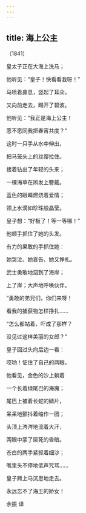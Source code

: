 ```yaml
---
---
---
```

title: 海上公主
---




（1841）

皇太子正在大海上洗马；

他听见：“皇子！快看看我呀！”





马喷着鼻息，竖起了耳朵，

又向前走去，踢开了碧波。





他听见：“我正是海上公主！

愿不愿同我把春宵共度？”





这时一只手从水中伸出，

把马笼头上的丝缨拉住。





接着钻出了年轻的头来；

一棵海草在辫发上簪戴。





蓝色的眼睛燃烧着爱情；

颈上水滴如珍珠般晶莹。





皇子想：“好极了！等一等哪！”

他顺手抓住了她的头发。





有力的果敢的手抓住她：

她哭泣、她哀告、她又挣扎。





武士勇敢地泅到了海岸；

上了岸；大声地呼唤伙伴。





“勇敢的弟兄们，你们来呀！

看我的捕获物怎样挣扎……





“怎么都站着，吓成了那样？

没见过这样美丽的女郎？”





皇子回过头向后边一看：

哎哟！怔住了自己的两眼。





他看见，金色的沙上躺着

一个长着绿尾巴的海魔；





尾巴上被着长蛇的鳞片，

呆呆地颤抖着缩作一团；





头顶上涔涔地流着大汗，

两眼中蒙了层死的昏暗。





苍白的两手紧抓着细沙；

嘴里头不停地低声咒骂……





皇子跨上马沉思地走去。

永远忘不了海王的娇女！

余振 译